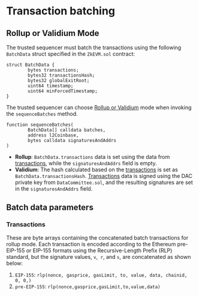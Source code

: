 # Transaction batching
## Rollup or Validium Mode
The trusted sequencer must batch the transactions using the following `BatchData` struct specified in the `ZkEVM.sol` contract:
```
struct BatchData {
        bytes transactions;
        bytes32 transactionsHash;
        bytes32 globalExitRoot;
        uint64 timestamp;
        uint64 minForcedTimestamp;
}
```
The trusted sequencer can choose [Rollup or Validium](https://ethereum.org/en/developers/docs/data-availability/ "Rollup or Validium") mode when invoking the `sequenceBatches` method.
```
function sequenceBatches(
        BatchData[] calldata batches,
        address l2Coinbase,
        bytes calldata signaturesAndAddrs
)
```
- **Rollup**: `BatchData.transactions` data is set using the data from [transactions](/#Transactions), while the `signaturesAndAddrs` field is empty.
- **Validium**: The hash calculated based on the [transactions](/#Transactions) is set as `BatchData.transactionsHash`. [Transactions](/#Transactions) data is signed using the DAC private key from `DataCommittee.sol`, and the resulting signatures are set in the `signaturesAndAddrs` field.

## Batch data parameters
### Transactions
These are byte arrays containing the concatenated batch transactions for rollup mode.
Each transaction is encoded according to the Ethereum pre-EIP-155 or EIP-155 formats using the Recursive-Length Prefix (RLP) standard, but the signature values, `v`,` r`, and `s`, are concatenated as shown below:
1. `EIP-155`:  `rlp(nonce, gasprice, gasLimit, to, value, data, chainid, 0, 0,)`
2. `pre-EIP-155`:  `rlp(nonce,gasprice,gasLimit,to,value,data)`